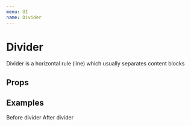 ```yaml
---
menu: UI
name: Divider
---
```



# Divider

Divider is a horizontal rule (line) which usually separates content blocks

## Props

<Props of={RawDivider} />

## Examples

<Playground>
  <Paper bgColor="primary" style={{ padding: 8 }}>
    Before divider
  </Paper>
  <Divider />
  <Paper bgColor="primary" style={{ padding: 8 }}>
    After divider
  </Paper>
</Playground>
